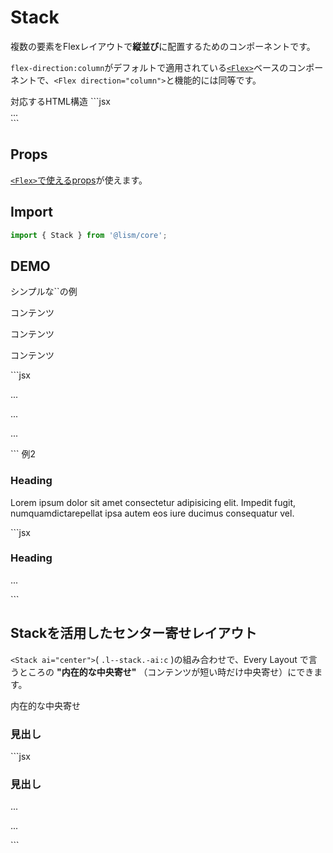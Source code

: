 
# Stack

複数の要素をFlexレイアウトで**縦並び**に配置するためのコンポーネントです。

`flex-direction:column`がデフォルトで適用されている[`<Flex>`](/docs/components/Flex)ベースのコンポーネントで、`<Flex direction="column">`と機能的には同等です。

<Demo>
	<Demo.Title>対応するHTML構造</Demo.Title>
	<Demo.Code>
	```jsx
	<div class="l--stack">...</div>
	```
	</Demo.Code>
</Demo>



## Props

[`<Flex>`で使えるprops](/docs/components/Flex#props)が使えます。



## Import

```js
import { Stack } from '@lism/core';
```


## DEMO

<Demo className="has--box-guide">
	<Demo.Title>シンプルな`<Stack>`の例</Demo.Title>
	<Demo.Preview resize p={20}>
		<Stack gap={20} className='has:itemGuide'>
			<p>コンテンツ</p>
			<p>コンテンツ</p>
			<p>コンテンツ</p>
		</Stack>
	</Demo.Preview>
	<Demo.Code>
	```jsx
	<Stack gap={20}>
		<p>...</p>
		<p>...</p>
		<p>...</p>
	</Stack>
	```
	</Demo.Code>
</Demo>



<Demo>
	<Demo.Title>例2</Demo.Title>
	<Demo.Preview resize p={20}>
		<Stack gap={30} p='box:l' bgc='pale' shadow="2">
			<h3>Heading</h3>
			<p>Lorem ipsum dolor sit amet consectetur adipisicing elit. Impedit fugit, numquamdictarepellat ipsa autem eos iure ducimus consequatur vel.</p>
		</Stack>
	</Demo.Preview>
	<Demo.Code>
	```jsx
	<Stack gap={30} p='box:l' bgc='pale' shadow="2">
		<h3>Heading</h3>
		<p>...</p>
	</Stack>
	```
	</Demo.Code>
</Demo>


## Stackを活用したセンター寄せレイアウト

`<Stack ai="center">`( `.l--stack.-ai:c` )の組み合わせで、Every Layout で言うところの **"内在的な中央寄せ"** （コンテンツが短い時だけ中央寄せ）にできます。

<Demo className="has--box-guide">
	<Demo.Title>内在的な中央寄せ</Demo.Title>
	<Demo.Preview resize>
		<Stack ai="center" gap={30} p={40} className='has:itemGuide'>
			<h3 role="presentation">
				見出し
			</h3>
			<DammyText length="xs" />
			<DammyText length="l" />
		</Stack>
	</Demo.Preview>
	<Demo.Code>
	```jsx
	<Stack ai="center" gap={30} p={40}>
		<h3>見出し</h3>
		<p>...</p>
		<p>...</p>
	</Stack>
	```
	</Demo.Code>
</Demo>

